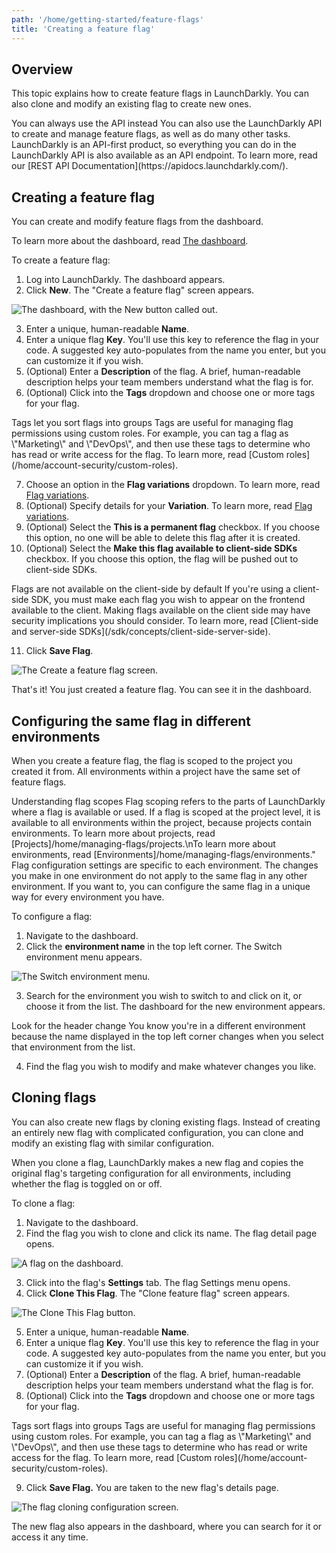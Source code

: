 ```yaml
---
path: '/home/getting-started/feature-flags'
title: 'Creating a feature flag'
---
```


## Overview

This topic explains how to create feature flags in LaunchDarkly. You can also clone and modify an existing flag to create new ones.

<Callout intent="info">
  <CalloutTitle>You can always use the API instead</CalloutTitle>
  <CalloutDescription>
    You can also use the LaunchDarkly API to create and manage feature flags, as well as do many other tasks.
    LaunchDarkly is an API-first product, so everything you can do in the LaunchDarkly API is also available as an API
    endpoint. To learn more, read our [REST API Documentation](https://apidocs.launchdarkly.com/).
  </CalloutDescription>
</Callout>

## Creating a feature flag

You can create and modify feature flags from the dashboard.

To learn more about the dashboard, read [The dashboard](/home/managing-flags/dashboard).

To create a feature flag:

1. Log into LaunchDarkly. The dashboard appears.
2. Click **New**. The "Create a feature flag" screen appears.

![The dashboard, with the New button called out.](../../images/flag-new-callout.png)

3. Enter a unique, human-readable **Name**.
4. Enter a unique flag **Key**. You'll use this key to reference the flag in your code. A suggested key auto-populates from the name you enter, but you can customize it if you wish.
5. (Optional) Enter a **Description** of the flag. A brief, human-readable description helps your team members understand what the flag is for.
6. (Optional) Click into the **Tags** dropdown and choose one or more tags for your flag.

<Callout intent="info">
  <CalloutTitle>Tags let you sort flags into groups</CalloutTitle>
  <CalloutDescription>
    Tags are useful for managing flag permissions using custom roles. For example, you can tag a flag as \"Marketing\"
    and \"DevOps\", and then use these tags to determine who has read or write access for the flag. To learn more, read
    [Custom roles](/home/account-security/custom-roles).
  </CalloutDescription>
</Callout>

7. Choose an option in the **Flag variations** dropdown. To learn more, read [Flag variations](/home/managing-flags/flag-variations).
8. (Optional) Specify details for your **Variation**. To learn more, read [Flag variations](/home/managing-flags/flag-variations).
9. (Optional) Select the **This is a permanent flag** checkbox. If you choose this option, no one will be able to delete this flag after it is created.
10. (Optional) Select the **Make this flag available to client-side SDKs** checkbox. If you choose this option, the flag will be pushed out to client-side SDKs.

<Callout intent="info">
  <CalloutTitle>Flags are not available on the client-side by default</CalloutTitle>
  <CalloutDescription>
    If you're using a client-side SDK, you must make each flag you wish to appear on the frontend available to the
    client. Making flags available on the client side may have security implications you should consider. To learn more,
    read [Client-side and server-side SDKs](/sdk/concepts/client-side-server-side).
  </CalloutDescription>
</Callout>

11. Click **Save Flag**.

![The Create a feature flag screen.](../../images/flag-create.png)

That's it! You just created a feature flag. You can see it in the dashboard.

## Configuring the same flag in different environments

When you create a feature flag, the flag is scoped to the project you created it from. All environments within a project have the same set of feature flags.

<Callout intent="info">
  <CalloutTitle>Understanding flag scopes</CalloutTitle>
  <CalloutDescription>
    Flag scoping refers to the parts of LaunchDarkly where a flag is available or used. If a flag is scoped at the
    project level, it is available to all environments within the project, because projects contain environments. To
    learn more about projects, read [Projects]/home/managing-flags/projects.\nTo learn more about environments, read
    [Environments]/home/managing-flags/environments."
  </CalloutDescription>
</Callout>
Flag configuration settings are specific to each environment. The changes you make in one environment do not apply to the same flag in any other environment. If you want to, you can configure the same flag in a unique way for every environment you have.

To configure a flag:

1. Navigate to the dashboard.
2. Click the **environment name** in the top left corner. The Switch environment menu appears.

![The Switch environment menu.](../../images/env-switcher.png)

3. Search for the environment you wish to switch to and click on it, or choose it from the list. The dashboard for the new environment appears.

<Callout intent="info">
  <CalloutTitle>Look for the header change</CalloutTitle>
  <CalloutDescription>
    You know you're in a different environment because the name displayed in the top left corner changes when you select
    that environment from the list.
  </CalloutDescription>
</Callout>

4. Find the flag you wish to modify and make whatever changes you like.

## Cloning flags

You can also create new flags by cloning existing flags. Instead of creating an entirely new flag with complicated configuration, you can clone and modify an existing flag with similar configuration.

When you clone a flag, LaunchDarkly makes a new flag and copies the original flag's targeting configuration for all environments, including whether the flag is toggled on or off.

To clone a flag:

1. Navigate to the dashboard.
2. Find the flag you wish to clone and click its name. The flag detail page opens.

![A flag on the dashboard.](../../images/dashboard-flag.png)

3. Click into the flag's **Settings** tab. The flag Settings menu opens.
4. Click **Clone This Flag**. The "Clone feature flag" screen appears.

![The Clone This Flag button.](../../images/flag-clone.png)

5. Enter a unique, human-readable **Name**.
6. Enter a unique flag **Key**. You'll use this key to reference the flag in your code. A suggested key auto-populates from the name you enter, but you can customize it if you wish.
7. (Optional) Enter a **Description** of the flag. A brief, human-readable description helps your team members understand what the flag is for.
8. (Optional) Click into the **Tags** dropdown and choose one or more tags for your flag.

<Callout intent="info">
  <CalloutTitle>Tags sort flags into groups</CalloutTitle>
  <CalloutDescription>
    Tags are useful for managing flag permissions using custom roles. For example, you can tag a flag as \"Marketing\"
    and \"DevOps\", and then use these tags to determine who has read or write access for the flag. To learn more, read
    [Custom roles](/home/account-security/custom-roles).
  </CalloutDescription>
</Callout>

9. Click **Save Flag.** You are taken to the new flag's details page.

![The flag cloning configuration screen.](../../images/flag-clone-details.png)

The new flag also appears in the dashboard, where you can search for it or access it any time.
